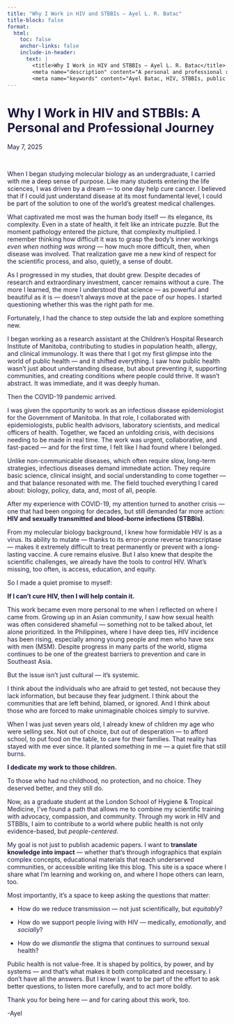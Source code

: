 ```yaml
---
title: "Why I Work in HIV and STBBIs – Ayel L. R. Batac"
title-block: false
format:
  html:
    toc: false
    anchor-links: false
    include-in-header:
      text: |
        <title>Why I Work in HIV and STBBIs – Ayel L. R. Batac</title>
        <meta name="description" content="A personal and professional reflection by Ayel L. R. Batac on working in HIV and STBBI research, and what drives a career in global public health." />
        <meta name="keywords" content="Ayel Batac, HIV, STBBIs, public health, global health, personal journey, research career, knowledge translation, sexually transmitted infections, health equity, epidemiologist" />
---
```


<style>
  h1, h2, h3, p {
    color: #1B153E;
  }
</style>

# Why I Work in HIV and STBBIs: A Personal and Professional Journey

May 7, 2025

$~$

When I began studying molecular biology as an undergraduate, I carried with me a deep sense of purpose. Like many students entering the life sciences, I was driven by a dream — to one day help cure cancer. I believed that if I could just understand disease at its most fundamental level, I could be part of the solution to one of the world’s greatest medical challenges.

What captivated me most was the human body itself — its elegance, its complexity. Even in a state of health, it felt like an intricate puzzle. But the moment pathology entered the picture, that complexity multiplied. I remember thinking how difficult it was to grasp the body’s inner workings *even when nothing was wrong* — how much more difficult, then, when disease was involved. That realization gave me a new kind of respect for the scientific process, and also, quietly, a sense of doubt.

As I progressed in my studies, that doubt grew. Despite decades of research and extraordinary investment, cancer remains without a cure. The more I learned, the more I understood that science — as powerful and beautiful as it is — doesn’t always move at the pace of our hopes. I started questioning whether this was the right path for me.

Fortunately, I had the chance to step outside the lab and explore something new.

I began working as a research assistant at the Children’s Hospital Research Institute of Manitoba, contributing to studies in population health, allergy, and clinical immunology. It was there that I got my first glimpse into the world of public health — and it shifted everything. I saw how public health wasn’t just about understanding disease, but about preventing it, supporting communities, and creating conditions where people could thrive. It wasn’t abstract. It was immediate, and it was deeply human.

Then the COVID-19 pandemic arrived.

I was given the opportunity to work as an infectious disease epidemiologist for the Government of Manitoba. In that role, I collaborated with epidemiologists, public health advisors, laboratory scientists, and medical officers of health. Together, we faced an unfolding crisis, with decisions needing to be made in real time. The work was urgent, collaborative, and fast-paced — and for the first time, I felt like I had found where I belonged.

Unlike non-communicable diseases, which often require slow, long-term strategies, infectious diseases demand immediate action. They require basic science, clinical insight, and social understanding to come together — and that balance resonated with me. The field touched everything I cared about: biology, policy, data, and, most of all, people.

After my experience with COVID-19, my attention turned to another crisis — one that had been ongoing for decades, but still demanded far more action: **HIV and sexually transmitted and blood-borne infections (STBBIs)**.

From my molecular biology background, I knew how formidable HIV is as a virus. Its ability to mutate — thanks to its error-prone reverse transcriptase — makes it extremely difficult to treat permanently or prevent with a long-lasting vaccine. A cure remains elusive. But I also knew that despite the scientific challenges, we already have the tools to control HIV. What’s missing, too often, is access, education, and equity.

So I made a quiet promise to myself:

**If I can’t cure HIV, then I will help contain it.**

This work became even more personal to me when I reflected on where I came from. Growing up in an Asian community, I saw how sexual health was often considered shameful — something not to be talked about, let alone prioritized. In the Philippines, where I have deep ties, HIV incidence has been rising, especially among young people and men who have sex with men (MSM). Despite progress in many parts of the world, stigma continues to be one of the greatest barriers to prevention and care in Southeast Asia.

But the issue isn’t just cultural — it’s systemic.

I think about the individuals who are afraid to get tested, not because they lack information, but because they fear judgment. I think about the communities that are left behind, blamed, or ignored. And I think about those who are forced to make unimaginable choices simply to survive.

When I was just seven years old, I already knew of children my age who were selling sex. Not out of choice, but out of desperation — to afford school, to put food on the table, to care for their families. That reality has stayed with me ever since. It planted something in me — a quiet fire that still burns.

**I dedicate my work to those children.**

To those who had no childhood, no protection, and no choice. They deserved better, and they still do.

Now, as a graduate student at the London School of Hygiene & Tropical Medicine, I’ve found a path that allows me to combine my scientific training with advocacy, compassion, and community. Through my work in HIV and STBBIs, I aim to contribute to a world where public health is not only evidence-based, but *people-centered*.

My goal is not just to publish academic papers. I want to **translate knowledge into impact** — whether that’s through infographics that explain complex concepts, educational materials that reach underserved communities, or accessible writing like this blog. This site is a space where I share what I’m learning and working on, and where I hope others can learn, too.

Most importantly, it’s a space to keep asking the questions that matter:

- How do we reduce transmission — not just scientifically, but *equitably*?

- How do we support people living with HIV — medically, *emotionally*, and *socially*?

- How do we *dismantle* the stigma that continues to surround sexual health?

Public health is not value-free. It is shaped by politics, by power, and by systems — and that’s what makes it both complicated and necessary. I don’t have all the answers. But I know I want to be part of the effort to ask better questions, to listen more carefully, and to act more boldly.

Thank you for being here — and for caring about this work, too.

-Ayel